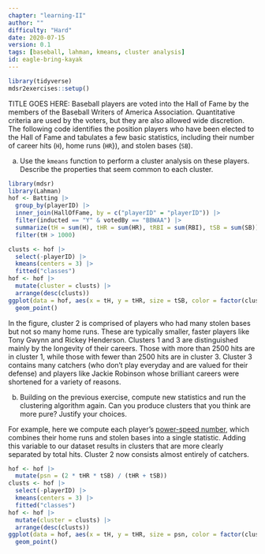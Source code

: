 ```yaml
---
chapter: "learning-II"
author: ""
difficulty: "Hard"
date: 2020-07-15 
version: 0.1
tags: [baseball, lahman, kmeans, cluster analysis]
id: eagle-bring-kayak
---
```


```r
library(tidyverse)
mdsr2exercises::setup()
```

TITLE GOES HERE: Baseball players are voted into the Hall of Fame by the members of the Baseball Writers of America Association. Quantitative criteria are used by the voters, but they are also allowed wide discretion. The following code identifies the position players who have been elected to the Hall of Fame and tabulates a few basic statistics, including their number of career hits (`H`), home runs (`HR`}), and stolen bases (`SB`). 

a. Use the `kmeans` function to perform a cluster analysis on these players. Describe the properties that seem common to each cluster. 

```r
library(mdsr)
library(Lahman)
hof <- Batting |>
  group_by(playerID) |>
  inner_join(HallOfFame, by = c("playerID" = "playerID")) |>
  filter(inducted == "Y" & votedBy == "BBWAA") |>
  summarize(tH = sum(H), tHR = sum(HR), tRBI = sum(RBI), tSB = sum(SB)) |>
  filter(tH > 1000)
```
<!--begin-answer-->
```r
clusts <- hof |>
  select(-playerID) |>
  kmeans(centers = 3) |>
  fitted("classes")
hof <- hof |>
  mutate(cluster = clusts) |>
  arrange(desc(clusts))
ggplot(data = hof, aes(x = tH, y = tHR, size = tSB, color = factor(cluster))) +
  geom_point()
```

In the figure, cluster 2 is comprised of players who had many stolen bases but not so many home runs. These are typically smaller, faster players like Tony Gwynn and Rickey Henderson. Clusters 1 and 3 are distinguished mainly by the longevity of their careers. Those with more than 2500 hits are in cluster 1, while those with fewer than 2500 hits are in cluster 3. Cluster 3 contains many catchers (who don't play everyday and are valued for their defense) and players like Jackie Robinson whose brilliant careers were shortened for a variety of reasons. 

<!--end-answer-->

b. Building on the previous exercise, compute new statistics and run the clustering algorithm again. Can you produce clusters that you think are more pure? Justify your choices. 

<!--begin-answer-->

For example, here we compute each player's [power-speed number](https://en.wikipedia.org/wiki/Power%E2%80%93speed_number), which combines their home runs and stolen bases into a single statistic. Adding this variable to our dataset results in clusters that are more clearly separated by total hits. Cluster 2 now consists almost entirely of catchers. 

```r
hof <- hof |>
  mutate(psn = (2 * tHR * tSB) / (tHR + tSB))
clusts <- hof |>
  select(-playerID) |>
  kmeans(centers = 3) |>
  fitted("classes")
hof <- hof |>
  mutate(cluster = clusts) |>
  arrange(desc(clusts))
ggplot(data = hof, aes(x = tH, y = tHR, size = psn, color = factor(cluster))) +
  geom_point()
```
<!--end-answer-->


